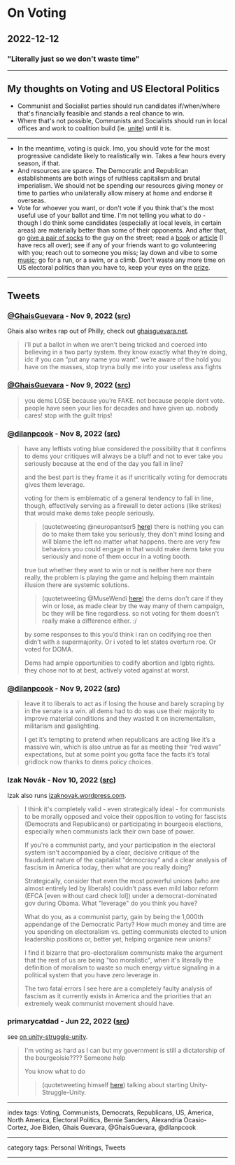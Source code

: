 # On Voting

## 2022-12-12

### "Literally just so we don't waste time"

---

## My thoughts on Voting and US Electoral Politics

- Communist and Socialist parties should run candidates if/when/where that's financially feasible and stands a real chance to win.
- Where that's not possible, Communists and Socialists should run in local offices and work to coalition build (ie. [unite](/posts/on-unity)) until it is.

---

- In the meantime, voting is quick. Imo, you should vote for the most progressive candidate likely to realistically win. Takes a few hours every season, if that.
- And resources are sparce. The Democratic and Republican establishments are both wings of ruthless capitalism and brutal imperialism. We should not be spending our resources giving money or time to parties who unilaterally allow misery at home and endorse it overseas.
- Vote for whoever you want, or don't vote if you think that's the most useful use of your ballot and time. I'm not telling you what to do - though I do think some candidates (especially at local levels, in certain areas) are materially better than some of their opponents. And after that, go [give a pair of socks](/posts/on-uniting) to the guy on the street; read a [book](/posts/on-site-contents-by-topic) or [article](/posts/on-redsails) (I have recs all over); see if any of your friends want to go volunteering with you; reach out to someone you miss; lay down and vibe to some [music](/posts/on-music); go for a run, or a swim, or a climb. Don't waste any more time on US electoral politics than you have to, keep your eyes on the [prize](/posts/on-organizing).

---

## Tweets

### [@GhaisGuevara](https://twitter.com/GhaisGuevara) - Nov 9, 2022 ([src](https://twitter.com/GhaisGuevara/status/1590209457824620546))

Ghais also writes rap out of Philly, check out [ghaisguevara.net](https://ghaisguevara.net/home).

> i’ll put a ballot in when we aren’t being tricked and coerced into believing in a two party system. they know exactly what they’re doing, idc if you can “put any name you want”. we’re aware of the hold you have on the masses, stop tryna bully me into your useless ass fights

### [@GhaisGuevara](https://twitter.com/GhaisGuevara) - Nov 9, 2022 ([src](https://twitter.com/GhaisGuevara/status/1590208037926891521))

> you dems LOSE because you’re FAKE. not because people dont vote. people have seen your lies for decades and have given up. nobody cares! stop with the guilt trips!

### [@dilanpcook](https://twitter.com/dilanpcook) - Nov 8, 2022 ([src](https://twitter.com/dilanpcook/status/1589957574287577096))

> have any leftists voting blue considered the possibility that it confirms to dems your critiques will always be a bluff and not to ever take you seriously because at the end of the day you fall in line?
>
> and the best part is they frame it as if uncritically voting for democrats gives them leverage.
>
> voting for them is emblematic of a general tendency to fall in line, though, effectively serving as a firewall to deter actions (like strikes) that would make dems take people seriously.
> > (quotetweeting @neuropantser5 [here](https://twitter.com/neuropantser5/status/1589999101940146177))
> > there is nothing you can do to make them take you seriously, they don't mind losing and will blame the left no matter what happens. there are very few behaviors you could engage in that would make dems take you seriously and none of them occur in a voting booth.
>
> true but whether they want to win or not is neither here nor there really, the problem is playing the game and helping them maintain illusion there are systemic solutions.
> > (quotetweeting @MuseWendi [here](https://twitter.com/MuseWendi/status/1590035263346335745))
> > the dems don't care if they win or lose, as made clear by the way many of them campaign, bc they will be fine regardless. so not voting for them doesn't really make a difference either. :/
>
> by some responses to this you’d think i ran on codifying roe then didn’t with a supermajority. Or i voted to let states overturn roe. Or voted for DOMA. 
>
> Dems had ample opportunities to codify abortion and lgbtq rights. they chose not to at best, actively voted against at worst.

### [@dilanpcook](https://twitter.com/dilanpcook) - Nov 9, 2022 ([src](https://twitter.com/dilanpcook/status/1590355351496712193))

> leave it to liberals to act as if losing the house and barely scraping by in the senate is a win. all dems had to do was use their majority to improve material conditions and they wasted it on incrementalism, militarism and gaslighting.
>
> I get it’s tempting to pretend when republicans are acting like it’s a massive win, which is also untrue as far as meeting their “red wave” expectations, but at some point you gotta face the facts it’s total gridlock now thanks to dems policy choices.

### Izak Novák - Nov 10, 2022 ([src](https://twitter.com/izak_novak/status/1590796558068764672))

Izak also runs [izaknovak.wordpress.com](https://izaknovak.wordpress.com/).

> I think it's completely valid - even strategically ideal - for communists to be morally opposed and voice their opposition to voting for fascists (Democrats and Republicans) or participating in bourgeois elections, especially when communists lack their own base of power.
>
> If you're a communist party, and your participation in the electoral system isn't accompanied by a clear, decisive critique of the fraudulent nature of the capitalist "democracy" and a clear analysis of fascism in America today, then what are you really doing?
>
> Strategically, consider that even the most powerful unions (who are almost entirely led by liberals) couldn't pass even mild labor reform (EFCA [even without card check lol]) under a democrat-dominated gov during Obama. What "leverage" do you think you have?
>
> What do you, as a communist party, gain by being the 1,000th appendange of the Democratic Party? How much money and time are you spending on electoralism vs. getting communists elected to union leadership positions or, better yet, helping organize new unions?
>
> I find it bizarre that pro-electoralism communists make the argument that the rest of us are being "too moralistic",  when it's literally the definition of moralism to waste so much energy virtue signaling in a political system that you have zero leverage in.
>
> The two fatal errors I see here are a completely faulty analysis of fascism as it currently exists in America and the priorities that an extremely weak communist movement should have.

### primarycatdad - Jun 22, 2022 ([src](https://twitter.com/primarycatdad/status/1539708337809399809))

see [on unity-struggle-unity](/posts/on-unity-struggle-unity).

> I'm voting as hard as I can but my government is still a dictatorship of the bourgeoisie???? Someone help
>
> You know what to do
> > (quotetweeting himself [here](https://twitter.com/primarycatdad/status/1540338547038846977)) talking about starting Unity-Struggle-Unity.

---

index tags: Voting, Communists, Democrats, Republicans, US, America, North America, Electoral Politics, Bernie Sanders, Alexandria Ocasio-Cortez, Joe Biden, Ghais Guevara, @GhaisGuevara, @dilanpcook

---

category tags: Personal Writings, Tweets

---
